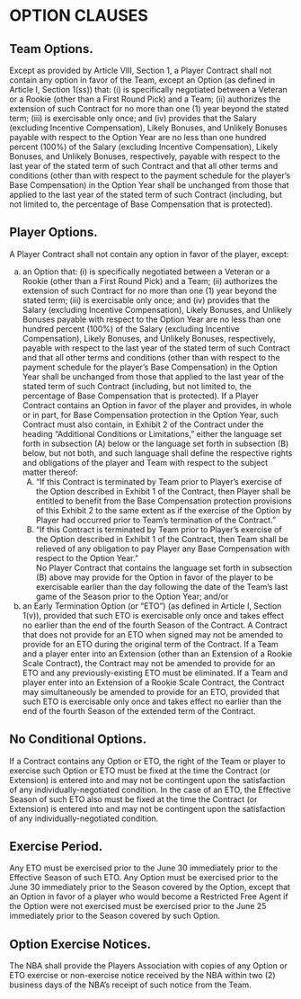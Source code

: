# OPTION CLAUSES

## Team Options.

Except as provided by Article VIII, Section 1, a Player Contract shall not contain any option in favor of the Team, except an Option (as defined in Article I, Section 1(ss)) that: (i) is specifically negotiated between a Veteran or a Rookie (other than a First Round Pick) and a Team; (ii) authorizes the extension of such Contract for no more than one (1) year beyond the stated term; (iii) is exercisable only once; and (iv) provides that the Salary (excluding Incentive Compensation), Likely Bonuses, and Unlikely Bonuses payable with respect to the Option Year are no less than one hundred percent (100\%) of the Salary (excluding Incentive Compensation), Likely Bonuses, and Unlikely Bonuses, respectively, payable with respect to the last year of the stated term of such Contract and that all other terms and conditions (other than with respect to the payment schedule for the player's Base Compensation) in the Option Year shall be unchanged from those that applied to the last year of the stated term of such Contract (including, but not limited to, the percentage of Base Compensation that is protected).

## Player Options.

A Player Contract shall not contain any option in favor of the player, except:

(a) an Option that: (i) is specifically negotiated between a Veteran or a Rookie (other than a First Round Pick) and a Team; (ii) authorizes the extension of such Contract for no more than one (1) year beyond the stated term; (iii) is exercisable only once; and (iv) provides that the Salary (excluding Incentive Compensation), Likely Bonuses, and Unlikely Bonuses payable with respect to the Option Year are no less than one hundred percent (100\%) of the Salary (excluding Incentive Compensation), Likely Bonuses, and Unlikely Bonuses, respectively, payable with respect to the last year of the stated term of such Contract and that all other terms and conditions (other than with respect to the payment schedule for the player's Base Compensation) in the Option Year shall be unchanged from those that applied to the last year of the stated term of such Contract (including, but not limited to, the percentage of Base Compensation that is protected). If a Player Contract contains an Option in favor of the player and provides, in whole or in part, for Base Compensation protection in the Option Year, such Contract must also contain, in Exhibit 2 of the Contract under the heading "Additional Conditions or Limitations," either the language set forth in subsection (A) below or the language set forth in subsection (B) below, but not both, and such language shall define the respective rights and obligations of the player and Team with respect to the subject matter thereof:
    (A) "If this Contract is terminated by Team prior to Player's exercise of the Option described in Exhibit 1 of the Contract, then Player shall be entitled to benefit from the Base Compensation protection provisions of this Exhibit 2 to the same extent as if the exercise of the Option by Player had occurred prior to Team's termination of the Contract."
    (B) "If this Contract is terminated by Team prior to Player's exercise of the Option described in Exhibit 1 of the Contract, then Team shall be relieved of any obligation to pay Player any Base Compensation with respect to the Option Year."  
    No Player Contract that contains the language set forth in subsection (B) above may provide for the Option in favor of the player to be exercisable earlier than the day following the date of the Team's last game of the Season prior to the Option Year; and/or
(b) an Early Termination Option (or "ETO") (as defined in Article I, Section 1(v)), provided that such ETO is exercisable only once and takes effect no earlier than the end of the fourth Season of the Contract. A Contract that does not provide for an ETO when signed may not be amended to provide for an ETO during the original term of the Contract. If a Team and a player enter into an Extension (other than an Extension of a Rookie Scale Contract), the Contract may not be amended to provide for an ETO and any previously-existing ETO must be eliminated. If a Team and player enter into an Extension of a Rookie Scale Contract, the Contract may simultaneously be amended to provide for an ETO, provided that such ETO is exercisable only once and takes effect no earlier than the end of the fourth Season of the extended term of the Contract.

## No Conditional Options.

If a Contract contains any Option or ETO, the right of the Team or player to exercise such Option or ETO must be fixed at the time the Contract (or Extension) is entered into and may not be contingent upon the satisfaction of any individually-negotiated condition. In the case of an ETO, the Effective Season of such ETO also must be fixed at the time the Contract (or Extension) is entered into and may not be contingent upon the satisfaction of any individually-negotiated condition.

## Exercise Period.

Any ETO must be exercised prior to the June 30 immediately prior to the Effective Season of such ETO. Any Option must be exercised prior to the June 30 immediately prior to the Season covered by the Option, except that an Option in favor of a player who would become a Restricted Free Agent if the Option were not exercised must be exercised prior to the June 25 immediately prior to the Season covered by such Option.

## Option Exercise Notices.

The NBA shall provide the Players Association with copies of any Option or ETO exercise or non-exercise notice received by the NBA within two (2) business days of the NBA's receipt of such notice from the Team.